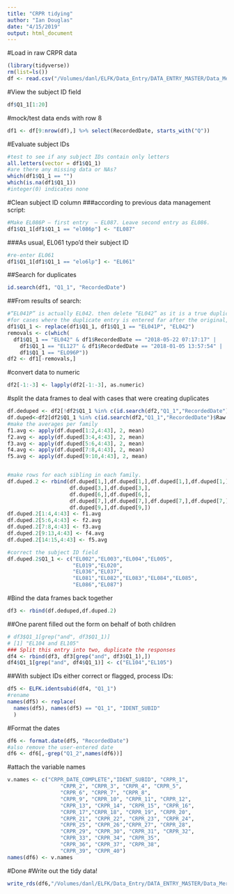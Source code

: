 ```yaml
---
title: "CRPR tidying"
author: "Ian Douglas"
date: "4/15/2019"
output: html_document
---
```

#Load in raw CRPR data 
```r
(library(tidyverse))
rm(list=ls())
df <- read.csv("/Volumes/danl/ELFK/Data_Entry/DATA_ENTRY_MASTER/Data_Merge/01 Raw/QUALTRICS/Parent/CRPR raw.csv", stringsAsFactors = FALSE)
```
#View the subject ID field
```r
df$Q1_1[1:20]
```
#mock/test data ends with row 8
```r
df1 <- df[9:nrow(df),] %>% select(RecordedDate, starts_with("Q"))
```
#Evaluate subject IDs
```r
#test to see if any subject IDs contain only letters
all.letters(vector = df1$Q1_1) 
#are there any missing data or NAs?
which(df1$Q1_1 == "")
which(is.na(df1$Q1_1))
#integer(0) indicates none
```
#Clean subject ID column
###according to previous data management script:
```r
#Make EL086P – first entry  – EL087. Leave second entry as EL086.
df1$Q1_1[df1$Q1_1 == "el086p"] <- "EL087" 
```
###As usual, EL061 typo'd their subject ID
```r
#re-enter EL061
df1$Q1_1[df1$Q1_1 == "elo6lp"] <- "EL061"
```

##Search for duplicates
```r
id.search(df1, "Q1_1", "RecordedDate")
```
##From results of search:
```r
#“EL041P” is actually EL042. then delete “EL042” as it is a true duplicate
#for cases where the duplicate entry is entered far after the original, delete the more recent
df1$Q1_1 <- replace(df1$Q1_1, df1$Q1_1 == "EL041P", "EL042")
removals <- c(which(
  df1$Q1_1 == "EL042" & df1$RecordedDate == "2018-05-22 07:17:17" |
    df1$Q1_1 == "EL127" & df1$RecordedDate == "2018-01-05 13:57:54" |
    df1$Q1_1 == "ELO96P"))
df2 <- df1[-removals,]
```
#convert data to numeric
```r
df2[-1:-3] <- lapply(df2[-1:-3], as.numeric)
```

#split the data frames to deal with cases that were creating duplicates
```r
df.deduped <- df2[!df2$Q1_1 %in% c(id.search(df2,"Q1_1","RecordedDate")$Raw.entry.1,id.search(df2,"Q1_1","RecordedDate")$Raw.entry.2),]
df.duped<-df2[df2$Q1_1 %in% c(id.search(df2,"Q1_1","RecordedDate")$Raw.entry.1,id.search(df2,"Q1_1","RecordedDate")$Raw.entry.2),]
#make the averages per family
f1.avg <- apply(df.duped[1:2,4:43], 2, mean)
f2.avg <- apply(df.duped[3:4,4:43], 2, mean)
f3.avg <- apply(df.duped[5:6,4:43], 2, mean)
f4.avg <- apply(df.duped[7:8,4:43], 2, mean)
f5.avg <- apply(df.duped[9:10,4:43], 2, mean)


#make rows for each sibling in each family.
df.duped.2 <- rbind(df.duped[1,],df.duped[1,],df.duped[1,],df.duped[1,],
                    df.duped[3,],df.duped[3,],
                    df.duped[6,],df.duped[6,],
                    df.duped[7,],df.duped[7,],df.duped[7,],df.duped[7,],df.duped[7,],
                    df.duped[9,],df.duped[9,])
df.duped.2[1:4,4:43] <- f1.avg
df.duped.2[5:6,4:43] <- f2.avg
df.duped.2[7:8,4:43] <- f3.avg
df.duped.2[9:13,4:43] <- f4.avg
df.duped.2[14:15,4:43] <- f5.avg

#correct the subject ID field
df.duped.2$Q1_1 <- c("EL002","EL003","EL004","EL005",
                     "EL019","EL020",
                     "EL036","EL037",
                     "EL081","EL082","EL083","EL084","EL085",
                     "EL086","EL087")
```
#Bind the data frames back together
```r
df3 <- rbind(df.deduped,df.duped.2)
```

##One parent filled out the form on behalf of both children
```r
# df3$Q1_1[grep("and", df3$Q1_1)]
# [1] "EL104 and EL105"
### Split this entry into two, duplicate the responses
df4 <- rbind(df3, df3[grep("and", df3$Q1_1),])
df4$Q1_1[grep("and", df4$Q1_1)] <- c("EL104","EL105")
```

##With subject IDs either correct or flagged, process IDs:
```r
df5 <- ELFK.identsubid(df4, "Q1_1")
#rename
names(df5) <- replace(
  names(df5), names(df5) == "Q1_1", "IDENT_SUBID"
  )
```

#Format the dates
```r
df6 <- format.date(df5, "RecordedDate")
#also remove the user-entered date
df6 <- df6[,-grep("Q1_2",names(df6))]
```

#attach the variable names
```r
v.names <- c("CRPR_DATE_COMPLETE","IDENT_SUBID", "CRPR_1",
                 "CRPR_2", "CRPR_3", "CRPR_4", "CRPR_5", 
                 "CRPR_6", "CRPR_7", "CRPR_8",
                 "CRPR_9", "CRPR_10", "CRPR_11", "CRPR_12",
                 "CRPR_13", "CRPR_14", "CRPR_15", "CRPR_16",
                 "CRPR_17","CRPR_18", "CRPR_19", "CRPR_20",
                 "CRPR_21", "CRPR_22", "CRPR_23", "CRPR_24",
                 "CRPR_25", "CRPR_26","CRPR_27", "CRPR_28",
                 "CRPR_29", "CRPR_30", "CRPR_31", "CRPR_32",
                 "CRPR_33", "CRPR_34", "CRPR_35",
                 "CRPR_36", "CRPR_37", "CRPR_38", 
                 "CRPR_39", "CRPR_40")
names(df6) <- v.names
```

#Done
#Write out the tidy data!
```r
write_rds(df6,"/Volumes/danl/ELFK/Data_Entry/DATA_ENTRY_MASTER/Data_Merge/02 Tidied/QUALTRICS/Parent/R/CRPR_tidy.rds")
```


